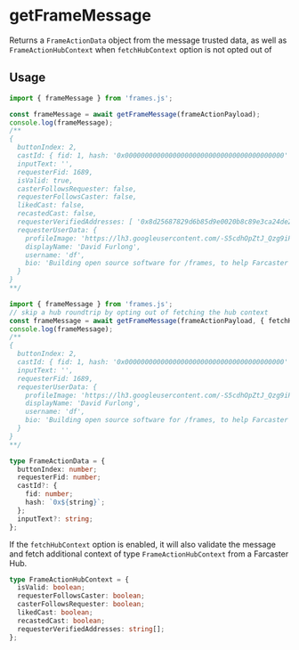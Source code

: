 # getFrameMessage

Returns a `FrameActionData` object from the message trusted data, as well as `FrameActionHubContext` when `fetchHubContext` option is not opted out of

## Usage

```ts
import { frameMessage } from 'frames.js';

const frameMessage = await getFrameMessage(frameActionPayload);
console.log(frameMessage);
/** 
{
  buttonIndex: 2,
  castId: { fid: 1, hash: '0x0000000000000000000000000000000000000000' },
  inputText: '',
  requesterFid: 1689,
  isValid: true,
  casterFollowsRequester: false,
  requesterFollowsCaster: false,
  likedCast: false,
  recastedCast: false,
  requesterVerifiedAddresses: [ '0x8d25687829d6b85d9e0020b8c89e3ca24de20a89' ],
  requesterUserData: {
    profileImage: 'https://lh3.googleusercontent.com/-S5cdhOpZtJ_Qzg9iPWELEsRTkIsZ7qGYmVlwEORgFB00WWAtZGefRnS4Bjcz5ah40WVOOWeYfU5pP9Eekikb3cLMW2mZQOMQHlWhg',
    displayName: 'David Furlong',
    username: 'df',
    bio: 'Building open source software for /frames, to help Farcaster and decentralized social win'
  }
}
**/
```

```ts
import { frameMessage } from 'frames.js';
// skip a hub roundtrip by opting out of fetching the hub context
const frameMessage = await getFrameMessage(frameActionPayload, { fetchHubContext: false });
console.log(frameMessage);
/** 
{
  buttonIndex: 2,
  castId: { fid: 1, hash: '0x0000000000000000000000000000000000000000' },
  inputText: '',
  requesterFid: 1689,
  requesterUserData: {
    profileImage: 'https://lh3.googleusercontent.com/-S5cdhOpZtJ_Qzg9iPWELEsRTkIsZ7qGYmVlwEORgFB00WWAtZGefRnS4Bjcz5ah40WVOOWeYfU5pP9Eekikb3cLMW2mZQOMQHlWhg',
    displayName: 'David Furlong',
    username: 'df',
    bio: 'Building open source software for /frames, to help Farcaster and decentralized social win'
  }
}
**/
```


```ts
type FrameActionData = {
  buttonIndex: number;
  requesterFid: number;
  castId?: {
    fid: number;
    hash: `0x${string}`;
  };
  inputText?: string;
};
```

If the `fetchHubContext` option is enabled, it will also validate the message and fetch additional context of type `FrameActionHubContext` from a Farcaster Hub.

```ts
type FrameActionHubContext = {
  isValid: boolean;
  requesterFollowsCaster: boolean;
  casterFollowsRequester: boolean;
  likedCast: boolean;
  recastedCast: boolean;
  requesterVerifiedAddresses: string[];
};
```
